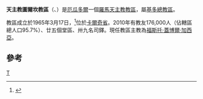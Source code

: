 {{Infobox Roman Catholic diocese
|Roman Catholic Diocese of = 天主教圖爾坎教區
|Latin name of diocese = Dioecesis Tulcanensis
|image = Ecuador - Diocesi di Tulcán.jpg
|caption = 教區位置
|location = [[厄瓜多爾|厄瓜多爾]]
|territory =[[卡爾奇省|卡爾奇省]]
|population =176,000
|rite = 拉丁禮
|patron =
|province =基多
|established = 1948年
|cathedral = [[聖彌額爾主教座堂_(圖爾坎)|聖彌額爾主教座堂]]
|co-cathedral =
|leadership = 主教
|website =
|教宗 =
|metropolitan = 
|ordinary = 福斯托·蓋博爾·加西亞
|coadjutor bishop =
|auxiliary =
|emeritus=
}}

'''天主教圖爾坎教區'''（{{lang-la|Dioecesis Tulcanensis}}、{{lang-es|Diócesis de Tulcán}}）是[[厄瓜多爾|厄瓜多爾]]一個[[羅馬天主教|羅馬天主教]][[教區|教區]]，屬[[天主教基多總教區|基多總教區]]。

教區成立於1965年3月17日，<ref>{{Cite web |url=http://www.vatican.va/holy_father/paul_vi/apost_constitutions/documents/hf_p-vi_apc_19650317_tulcanensis_lt.html |title=升為教區的宗座憲令 |access-date=2013-06-06 |archive-date=2014-02-03 |archive-url=https://web.archive.org/web/20140203151918/http://www.vatican.va/holy_father/paul_vi/apost_constitutions/documents/hf_p-vi_apc_19650317_tulcanensis_lt.html |dead-url=no }}</ref>位於[[卡爾奇省|卡爾奇省]]。2010年有教友176,000人（佔轄區總人口95.7%）、廿五個堂區、卅九名司鐸。現任教區主教為[[福斯托·蓋博爾·加西亞|福斯托·蓋博爾·加西亞]]。

==參考==
{{reflist}}
{{厄瓜多爾天主教教區}}
[[Category:厄瓜多爾天主教教區|T]]